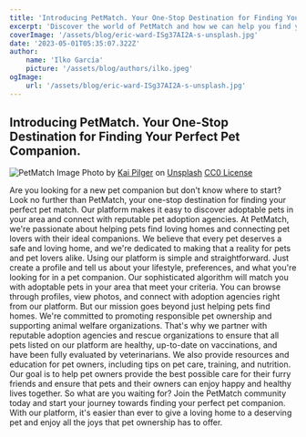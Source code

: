 ```yaml
---
title: 'Introducing PetMatch. Your One-Stop Destination for Finding Your Perfect Pet Companion.'
excerpt: 'Discover the world of PetMatch and how we can help you find your ideal pet companion. Learn about our mission, values, and the benefits of using our platform.'
coverImage: '/assets/blog/eric-ward-ISg37AI2A-s-unsplash.jpg'
date: '2023-05-01T05:35:07.322Z'
author:
    name: 'Ilko García'
    picture: '/assets/blog/authors/ilko.jpeg'
ogImage:
    url: '/assets/blog/eric-ward-ISg37AI2A-s-unsplash.jpg'
---
```

## Introducing PetMatch. Your One-Stop Destination for Finding Your Perfect Pet Companion.

![PetMatch Image](public/assets/blog/eric-ward-ISg37AI2A-s-unsplash.jpg)
Photo by [Kai Pilger](https://unsplash.com/@kaipilger) on [Unsplash](https://unsplash.com)
[CC0 License](https://creativecommons.org/publicdomain/zero/1.0/)

Are you looking for a new pet companion but don't know where to start? Look no further than PetMatch, your one-stop destination for finding your perfect pet match. Our platform makes it easy to discover adoptable pets in your area and connect with reputable pet adoption agencies.
At PetMatch, we're passionate about helping pets find loving homes and connecting pet lovers with their ideal companions. We believe that every pet deserves a safe and loving home, and we're dedicated to making that a reality for pets and pet lovers alike.
Using our platform is simple and straightforward. Just create a profile and tell us about your lifestyle, preferences, and what you're looking for in a pet companion. Our sophisticated algorithm will match you with adoptable pets in your area that meet your criteria. You can browse through profiles, view photos, and connect with adoption agencies right from our platform.
But our mission goes beyond just helping pets find homes. We're committed to promoting responsible pet ownership and supporting animal welfare organizations. That's why we partner with reputable adoption agencies and rescue organizations to ensure that all pets listed on our platform are healthy, up-to-date on vaccinations, and have been fully evaluated by veterinarians.
We also provide resources and education for pet owners, including tips on pet care, training, and nutrition. Our goal is to help pet owners provide the best possible care for their furry friends and ensure that pets and their owners can enjoy happy and healthy lives together.
So what are you waiting for? Join the PetMatch community today and start your journey towards finding your perfect pet companion. With our platform, it's easier than ever to give a loving home to a deserving pet and enjoy all the joys that pet ownership has to offer.

